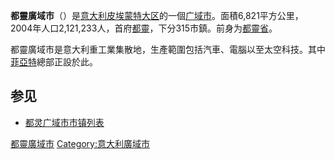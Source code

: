 {{expand|time=2015-10-26T02:07:40+00:00}}
{{unreferenced|time=2015-10-26T02:07:40+00:00}}
{{NoteTA
|G1=地名
}}
{{Infobox_ProvinceIT |
  fullname              = Città metropolitana di Torino|
  name                  = |
  coatofarms            = [[File:Città_metropolitana_di_Torino_-_Stemma.svg|120px]] |
  image_map             = Torino in Italy.svg |
  region                = [[皮埃蒙特大区|皮埃蒙特大区]] |
  capital               = [[都靈|都靈]] |
  commune               = 315 |
  president             = Stefano Lo Russo |
  area                  = 6,821 |
  population_as_of      = 2017年 |
  population            = 2,277,857 |
  populationdensity     = 330 |
  vehicle               = TO|
  postal_code           = 10010-10020, 10022-10026, 10028-10032, 10034-10038, 10040-10046, 10048, 10050-10078, 10080-10088, 10090-10095, 10098-10100|
  telephone_prefix      = 011, 0121, 0122, 0123, 0124, 0125, 0161|
  ISTAT                 = 001|
}}
'''都靈廣域市'''（{{lang-it|Città metropolitana di Torino}}）是[[意大利|意大利]][[皮埃蒙特大区|皮埃蒙特大区]]的一個[[广域市_(意大利)|广域市]]。面積6,821平方公里，2004年人口2,121,233人，首府[[都靈|都靈]]，下分315市鎮。前身为[[都靈省|都靈省]]。

都靈廣域市是意大利重工業集散地，生產範圍包括汽車、電腦以至太空科技。其中[[菲亞特|菲亞特]]總部正設於此。

== 参见 ==
* [[都灵广域市市镇列表|都灵广域市市镇列表]]

{{Piedmont}}
{{都灵广域市市镇|nocat=yes}}
{{Authority control}}
{{行政区划小作品}}

[[Category:都靈廣域市|]]
[[Category:意大利廣域市|Category:意大利廣域市]]